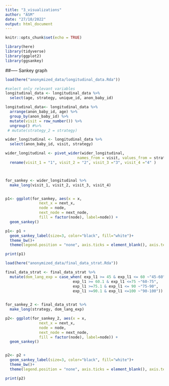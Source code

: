 ```yaml
---
title: "3_visualizations"
author: "ASM"
date: "27/10/2022"
output: html_document
---
```


```r
knitr::opts_chunk$set(echo = TRUE)
```

```r
library(here)
library(tidyverse)
library(ggplot2)
library(ggsankey)
```


##----- Sankey graph

```r
load(here("anonymized_data/longitudinal_data.Rda"))

#select only relevant variables
longitudinal_data <- longitudinal_data %>%
  select(age, strategy, unique_id, anon_baby_id)

longitudinal_data<- longitudinal_data %>%
  arrange(anon_baby_id, age) %>%
  group_by(anon_baby_id) %>%
  mutate(visit = row_number()) %>%
  ungroup() #%>%
 # mutate(strategy_2 = strategy)

wider_longitudinal <- longitudinal_data %>%
  select(anon_baby_id, visit, strategy)

wider_longitudinal <- pivot_wider(wider_longitudinal,
                                names_from = visit, values_from = strategy ) %>%
  rename(visit_1 = "1", visit_2 = "2", visit_3 ="3", visit_4 ="4" ) 



for_sankey <- wider_longitudinal %>%
  make_long(visit_1, visit_2, visit_3, visit_4) 


p1<- ggplot(for_sankey, aes(x = x, 
               next_x = next_x, 
               node = node, 
               next_node = next_node,
               fill = factor(node), label=node)) +
  geom_sankey()

p1<- p1 + 
  geom_sankey_label(size=3, color="black", fill="white")+
  theme_bw()+
  theme(legend.position = "none", axis.ticks = element_blank(), axis.text.y = element_blank()) 

print(p1)
```

```r

load(here("anonymized_data/final_data_strat.Rda"))

final_data_strat <- final_data_strat %>%
  mutate(dom_lang_exp = case_when( exp_l1 >= 45 & exp_l1 <= 60 ~"45-60",
                              exp_l1 >= 60.1 & exp_l1 <=75 ~"60-75",
                              exp_l1 >=75.1 & exp_l1 <= 90 ~"75-90",
                              exp_l1 >=90.1 & exp_l1 <=100 ~"90-100"))
    

for_sankey_2 <- final_data_strat %>%
  make_long(strategy, dom_lang_exp) 

p2<- ggplot(for_sankey_2, aes(x = x, 
               next_x = next_x, 
               node = node, 
               next_node = next_node,
               fill = factor(node), label=node)) +
  geom_sankey() 


p2<- p2 + 
  geom_sankey_label(size=3, color="black", fill="white")+
  theme_bw()+
  theme(legend.position = "none", axis.ticks = element_blank(), axis.text.y = element_blank()) 

print(p2)
```

